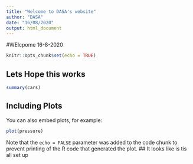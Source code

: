 ```yaml
---
title: "Welcome to DASA's website"
author: "DASA"
date: "16/08/2020"
output: html_document
---
```

#WElcpome 16-8-2020
```r
knitr::opts_chunk$set(echo = TRUE)
```

## Lets Hope this works



```r
summary(cars)
```

## Including Plots

You can also embed plots, for example:

```r
plot(pressure)
```

Note that the `echo = FALSE` parameter was added to the code chunk to prevent printing of the R code that generated the plot.
## It looks like is tis all set up 
